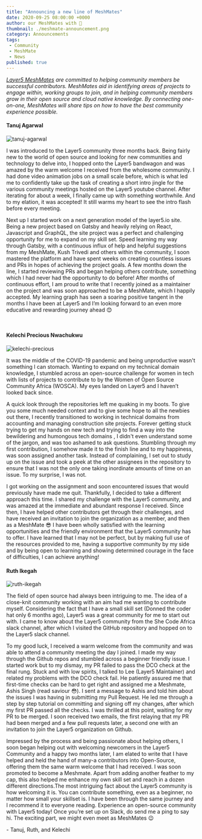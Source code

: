 ```yaml
---
title: "Announcing a new line of MeshMates"
date: 2020-09-25 08:00:00 +0000
author: our MeshMates with 🤍
thumbnail: ./meshmate-announcement.png
category: Announcements
tags:
 - Community
 - MeshMate
 - News
published: true
---
```





<BlogWrapper>

  _[Layer5 MeshMates](/community/meshmates) are committed to helping community members be successful contributors. MeshMates aid in identifying areas of projects to engage within, working groups to join, and in helping community members grow in their open source and cloud native knowledge. By connecting one-on-one, MeshMates will share tips on how to have the best community experience possible._

  <h4>
    <Link to="/community/members/tanuj-agarwal">
      Tanuj Agarwal
    </Link>
  </h4>
  <img
    src={ Tanuj }
    class="image-right"
    alt="tanuj-agarwal"
  />
  <p>
    I was introduced to the Layer5 community three months back. Being fairly new
    to the world of open source and looking for new communities and technology to
    delve into, I hopped onto the Layer5 bandwagon and was amazed by the warm
    welcome I received from the wholesome community. I had done video animation
    jobs on a small scale before, which is what led me to confidently take up the
    task of creating a short intro jingle for the various community meetings
    hosted on the Layer5 youtube channel. After iterating for about a week, I
    finally came up with something worthwhile. And to my elation, it was accepted!
    It still warms my heart to see the intro flash before every meeting.
  </p>
  <p>
    Next up I started work on a next generation model of the layer5.io site. Being
    a new project based on Gatsby and heavily relying on React, Javascript and
    GraphQL, the site project was a perfect and challenging opportunity for me to
    expand on my skill set. Speed learning my way through Gatsby, with a
    continuous influx of help and helpful suggestions from my MeshMate, Kush
    Trivedi and others within the community, I soon mastered the platform and have
    spent weeks on creating countless issues and PRs in hopes of achieving the
    project goals. A few months down the line, I started reviewing PRs and began
    helping others contribute, something which I had never had the opportunity to
    do before! After months of continuous effort, I am proud to write that I
    recently joined as a maintainer on the project and was soon approached to be a
    MeshMate, which I happily accepted. My learning graph has seen a soaring
    positive tangent in the months I have been at Layer5 and I’m looking forward
    to an even more educative and rewarding journey ahead 😊
  </p>
  <br />
  <h4>
    <Link to="/community/members/kelechi-nwachukwu">
      Kelechi Precious Nwachukwu
    </Link>
  </h4>
  <img
    src={ Kelechi }
    class="image-right"
    alt="kelechi-precious"
  />
  <p>
    It was the middle of the COVID-19 pandemic and being unproductive wasn't
    something I can stomach. Wanting to expand on my technical domain knowledge, I
    stumbled across an open-source challenge for women in tech with lists of
    projects to contribute to by the Women of Open Source Community Africa
    (WOSCA). My eyes landed on Layer5 and I haven’t looked back since.
  </p>
  <p>
    A quick look through the repositories left me quaking in my boots. To give you
    some much needed context and to give some hope to all the newbies out there, I
    recently transitioned to working in technical domains from accounting and
    managing construction site projects. Forever getting stuck trying to get my
    hands on new tech and trying to find a way into the bewildering and humongous
    tech domains , I didn't even understand some of the jargon, and was too
    ashamed to ask questions. Stumbling through my first contribution, I somehow
    made it to the finish line and to my happiness, was soon assigned another
    task. Instead of complaining, I set out to study up on the issue and took a
    peek at the other assignees in the repository to ensure that I was not the
    only one taking inordinate amounts of time on an issue. To my surprise, I was
    not.
  </p>
  <p>
    I got working on the assignment and soon encountered issues that would
    previously have made me quit. Thankfully, I decided to take a different
    approach this time. I shared my challenge with the Layer5 community, and was
    amazed at the immediate and abundant response I received. Since then, I have
    helped other contributors get through their challenges, and have received an
    invitation to join the organization as a member, and then as a MeshMate 😎 I
    have been wholly satisfied with the learning opportunities and the friendly
    environment that the Layer5 community has to offer. I have learned that I may
    not be perfect, but by making full use of the resources provided to me, having
    a supportive community by my side and by being open to learning and showing
    determined courage in the face of difficulties, I can achieve anything!
  </p>
  <h4>
    <Link to="/community/members/ruth-ikegah"> Ruth Ikegah </Link>
  </h4>
  <img
    src={ Ruth }
    class="image-right"
    alt="ruth-ikegah"
  />
  <p>
    The field of open source had always been intriguing to me. The idea of a
    close-knit community working with an aim had me wanting to contribute myself.
    Considering the fact that I have a small skill set (Donned the coder hat only
    6 months ago), Layer5 was a great community for me to start out with. I came
    to know about the Layer5 community from the She Code Africa slack channel,
    after which I visited the
    <Link to="https://github.com/layer5io">GitHub repository</Link> and hopped on to
    the Layer5 slack channel.
  </p>
  <p>
    To my good luck, I received a warm welcome from the community and was able to
    attend a community meeting the day I joined. I made my way through the Github
    repos and stumbled across a beginner friendly issue. I started work but to my
    dismay, my PR failed to pass the DCO check at the final rung. Stuck and with
    low spirits, I talked to Lee (Layer5 Maintainer) and related my problems with
    the DCO check fail. He patiently assured me that first-time checks can be hard
    to get right and assigned me a Meshmate, Ashis Singh (read saviour 😳). I sent
    a message to Ashis and told him about the issues I was having in submitting my
    Pull Request. He led me through a step by step tutorial on committing and
    signing off my changes, after which my first PR passed all the checks. I was
    thrilled at this point, waiting for my PR to be merged. I soon received two
    emails, the first relaying that my PR had been merged and a few pull requests
    later, a second one with an invitation to join the Layer5 organization on
    Github.
  </p>
  <p>
    Impressed by the process and being passionate about helping others, I soon
    began helping out with welcoming newcomers in the Layer5 Community and a happy
    two months later, I am elated to write that I have helped and held the hand of
    many-a contributors into Open-Source, offering them the same warm welcome that
    I had received. I was soon promoted to become a Meshmate. Apart from adding
    another feather to my cap, this also helped me enhance my own skill set and
    reach in a dozen different directions.The most intriguing fact about the
    Layer5 community is how welcoming it is. You can contribute something, even as
    a beginner, no matter how small your skillset is. I have been through the same
    journey and I recommend it to everyone reading. Experience an open-source
    community with Layer5 today! Once you’re set up on Slack, do send me a ping to
    say hi. The exciting part, we might even meet as MeshMates 😉
  </p>

  \- Tanuj, Ruth, and Kelechi

</BlogWrapper>
